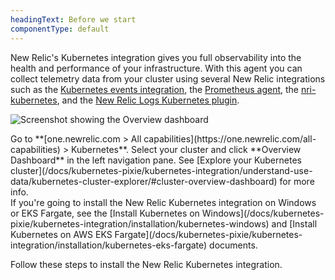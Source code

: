```yaml
---
headingText: Before we start
componentType: default
---
```


New Relic's Kubernetes integration gives you full observability into the health and performance of your infrastructure. With this agent you can collect telemetry data from your cluster using several New Relic integrations such as the [Kubernetes events integration](/docs/kubernetes-pixie/kubernetes-integration/understand-use-data/kubernetes-events-integration/), the [Prometheus agent](/docs/infrastructure/prometheus-integrations/install-configure-prometheus-agent/install-prometheus-agent/), the [nri-kubernetes](https://github.com/newrelic/nri-kubernetes), and the [New Relic Logs Kubernetes plugin](/docs/logs/forward-logs/kubernetes-plugin-log-forwarding/).

<img
  title="Screenshot showing the Overview dashboard"
  alt="Screenshot showing the Overview dashboard"
  src="/images/kubernetes_screenshot-full_cluster-dashboard-detail.webp"
/>

<figcaption>
  Go to <DNT>**[one.newrelic.com > All capabilities](https://one.newrelic.com/all-capabilities) > Kubernetes**</DNT>. Select your cluster and click <DNT>**Overview Dashboard**</DNT> in the left navigation pane. See [Explore your Kubernetes cluster](/docs/kubernetes-pixie/kubernetes-integration/understand-use-data/kubernetes-cluster-explorer/#cluster-overview-dashboard) for more info.
</figcaption>

<Callout variant="important">
  If you're going to install the New Relic Kubernetes integration on Windows or EKS Fargate, see the [Install Kubernetes on Windows](/docs/kubernetes-pixie/kubernetes-integration/installation/kubernetes-windows) and [Install Kubernetes on AWS EKS Fargate](/docs/kubernetes-pixie/kubernetes-integration/installation/kubernetes-eks-fargate) documents.
</Callout>

Follow these steps to install the New Relic Kubernetes integration.
